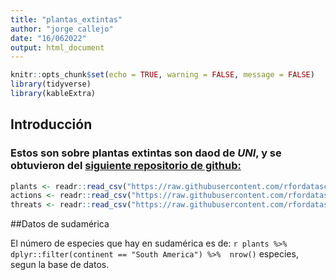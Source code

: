 ```yaml
---
title: "plantas_extintas"
author: "jorge callejo"
date: "16/062022"
output: html_document
---
```


```r
knitr::opts_chunk$set(echo = TRUE, warning = FALSE, message = FALSE)
library(tidyverse)
library(kableExtra)
```

## Introducción

### Estos son sobre plantas extintas son daod de *UNI*, y se obtuvieron del [siguiente repositorio de github:](https://github.com/rfordatascience/tidytuesday)


```r
plants <- readr::read_csv("https://raw.githubusercontent.com/rfordatascience/tidytuesday/master/data/2020/2020-08-18/plants.csv")
actions <- readr::read_csv("https://raw.githubusercontent.com/rfordatascience/tidytuesday/master/data/2020/2020-08-18/actions.csv")
threats <- readr::read_csv("https://raw.githubusercontent.com/rfordatascience/tidytuesday/master/data/2020/2020-08-18/threats.csv")
```

##Datos de sudamérica

El número de especies que hay en sudamérica es de: `r plants %>%  dplyr::filter(continent == "South America") %>%  nrow()` especies, segun la base de datos. 

